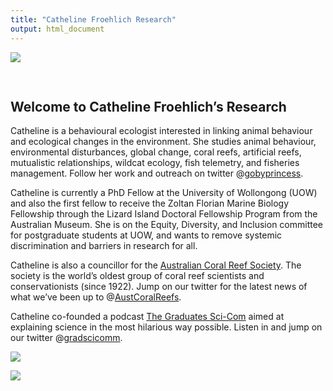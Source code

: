 ```yaml
---
title: "Catheline Froehlich Research"
output: html_document
---
```


![](images/banner.jpg)
<style type="text/css">
.title {
  display: none;
}

#getting-started img {
  margin-right: 10px;
}

</style>

<div class="row" style="padding-top: 30px;">
<div class="col-sm-6">

# **Welcome to Catheline Froehlich's Research**

Catheline is a behavioural ecologist interested in linking animal behaviour and ecological changes in the environment. She studies animal behaviour, environmental disturbances, global change, coral reefs, artificial reefs, mutualistic relationships, wildcat ecology, fish telemetry, and fisheries management. Follow her work and outreach on twitter @[gobyprincess](https://twitter.com/gobyprincess).

Catheline is currently a PhD Fellow at the University of Wollongong (UOW) and also the first fellow to receive the Zoltan Florian Marine Biology Fellowship through the Lizard Island Doctoral Fellowship Program from the Australian Museum. She is on the Equity, Diversity, and Inclusion committee for postgraduate students at UOW, and wants to remove systemic discrimination and barriers in research for all.


Catheline is also a councillor for the [Australian Coral Reef Society](https://australiancoralreefsociety.org/). The society is the world's oldest group of coral reef scientists and conservationists (since 1922). Jump on our twitter for the latest news of what we've been up to @[AustCoralReefs](https://twitter.com/AustCoralReefs).

Catheline co-founded a podcast [The Graduates Sci-Com](https://open.spotify.com/show/7nwpzT5IpeH6cNgyJHaGVB?si=-WoJfjbJRHOnp4oTdoqL6w&nd=1) aimed at explaining science in the most hilarious way possible. Listen in and jump on our twitter @[gradscicomm](https://twitter.com/gradscicomm).

</div>
<div class="col-sm-6">


![](images/23012020P1230143-rotated.jpg)
</a>
</div>

![](images/IntroPageSlide.jpg)
